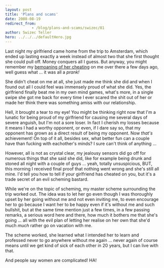 ```yaml
---
layout: post
title: 'Plans and scams'
date: 2008-08-19
redirect_from: 
            - /blog/plans-and-scams/swizec/81
author: Swizec Teller
hero: ../../../defaultHero.jpg
---
```

Last night my girlfriend came home from the trip to Amsterdam, which ended up lasting exactly a week instead of almost two that she first thought she could pull off. Money conquers all I guess. But anyway, you might remember my [bemoaning of her cheating](http://swizec.com/index.php/mode=news/id=349) on me over there a few days ago, well guess what ... it was all a _prank!_

She didn't cheat on me at all, she just made me think she did and when I found out all I could feel was immensely proud of what she did. Yes, the girlfriend finally beat me in my own mind games, what's more, in a single swipe she got me back for every time I ever scared the shit out of her or made her think there was something amiss with our relationship.

Hell, it brought a tear to my eye! You might be thinking right now that I'm a lunatic for being proud of my girlfriend for causing me several days of severe anguish, but I'm not a sore loser. In fact I cherish my losses because it means I had a worthy opponent, or even, if I dare say so, that my opponent has grown as a direct result of being my opponent. Now _that's_ achievement! On top of it all, besides sex, what better fun can a couple have than fucking with eachother's minds? I sure can't think of anything ...

However, all is not as crystal clear, my jealousy sensors did go off for numerous things that she said she did, like for example being drunk and stoned all night with a couple of guys ... yeah, totally unsuspicious, BUT, this morning I received final proof that nothing went wrong and she's still all mine. I'd tell you how to tell if your girlfriend has cheated on you, but it's a trade secret of an evil scheming bastard.

While we're on the topic of scheming, my master scheme surrounding the trip worked out. The idea was to let her go even though I was thoroughly upset by her going without me and not even inviting me, to even encourage her to go because I want her to be happy even if it's without me and such bullshit, but at the same time mention just a few times, in a few passing remarks, a serious word here and there, how much it bothers me that she's going ... all with the evil plan of letting her realise on her own that she'd much _much_ rather go on vacation with me.

The scheme worked, she learned what I intended her to learn and professed never to go anywhere without me again ... never again of course means until we get kind of sick of each other in 20 years, but I can live with that.

And people say women are complicated! HA!